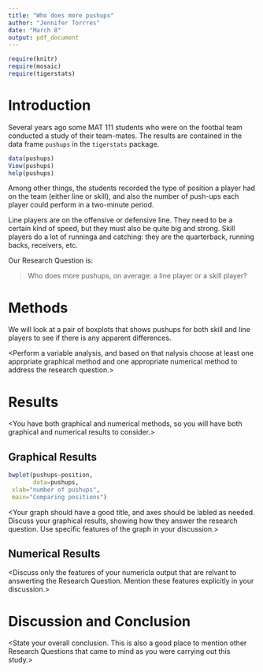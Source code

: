 ---
title: "Who does more pushups"
author: "Jennifer Torrres"
date: "March 8"
output: pdf_document
---

```{r include=FALSE}
require(knitr)
require(mosaic)
require(tigerstats)
```

# Introduction

Several years ago some MAT 111 students who were on the footbal team conducted a study of their team-mates.  The results are contained in the data frame `pushups` in the `tigerstats` package.

```{r eval=FALSE}
data(pushups)
View(pushups)
help(pushups)
```

Among other things, the students recorded the type of position a player had on the team (either line or skill), and also the number of push-ups each player could perform in a two-minute period.

Line players are on the offensive or defensive line.  They need to be a certain kind of speed, but they must also be quite big and strong.  Skill players do a lot of runninga and catching:  they are the quarterback, running backs, receivers, etc.

Our Research Question is:

  >Who does more pushups, on average: a line player or a skill player?


# Methods

We will look at a pair of boxplots that shows pushups for both skill and line players to see if there is any apparent differences.

<Perform a variable analysis, and based on that nalysis choose at least one apprpriate graphical method and one appropriate numerical method to address the research question.>

# Results

<You have both graphical and numerical methods, so you will have both graphical and numerical results to consider.>

## Graphical Results
```{r}
bwplot(pushups~position,
       data=pushups,
 xlab="number of pushups",
 main="Comparing positions")
```




<Your graph should have a good title, and axes should be labled as needed.  Discuss your graphical results, showing how they answer the research question.  Use specific features of the graph in your discussion.>

## Numerical Results

<Discuss only the features of your numericla output that are relvant to answerting the Research Question.  Mention these features explicitly in your discussion.>

# Discussion and Conclusion

<State your overall conclusion.  This is also a good place to mention other Research Questions that came to mind as you were carrying out this study.>